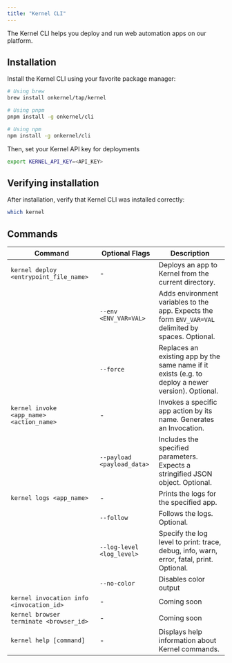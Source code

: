 ```yaml
---
title: "Kernel CLI"
---
```


The Kernel CLI helps you deploy and run web automation apps on our platform.

## Installation

Install the Kernel CLI using your favorite package manager:

```bash
# Using brew
brew install onkernel/tap/kernel

# Using pnpm
pnpm install -g onkernel/cli

# Using npm
npm install -g onkernel/cli
```

Then, set your Kernel API key for deployments
```bash
export KERNEL_API_KEY=<API_KEY>
```

## Verifying installation
After installation, verify that Kernel CLI was installed correctly:

```bash
which kernel
```

## Commands

| Command | Optional Flags | Description |
|---------|-------------| -------------|
| `kernel deploy <entrypoint_file_name>` | - | Deploys an app to Kernel from the current directory. |
| | `--env <ENV_VAR=VAL>` | Adds environment variables to the app. Expects the form `ENV_VAR=VAL` delimited by spaces. Optional. |
| | `--force` | Replaces an existing app by the same name if it exists (e.g. to deploy a newer version). Optional. |
| `kernel invoke <app_name> <action_name>` | - | Invokes a specific app action by its name. Generates an Invocation. |
| | `--payload <payload_data>` | Includes the specified parameters. Expects a stringified JSON object. Optional. |
| `kernel logs <app_name>` | - | Prints the logs for the specified app. |
| | `--follow` | Follows the logs. Optional. |
| | `--log-level <log_level>` | Specify the log level to print: trace, debug, info, warn, error, fatal, print. Optional. |
| | `--no-color` | Disables color output|
| `kernel invocation info <invocation_id>` | - | Coming soon |
| `kernel browser terminate <browser_id>` | - | Coming soon|
| `kernel help [command]` | - | Displays help information about Kernel commands. |
